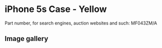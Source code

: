 
# iPhone 5s Case - Yellow

Part number, for search engines, auction websites and such: MF043ZM/A

## Image gallery

<div style={{ width: '100%', maxWidth: '768px' }}>
<GalleryComponent
    images={[
      {
        original: "/everysource/MF043.webp",
        thumbnail: "/everypreview/MF043.webp",
      },
      {
        original: "/everysource/MF043_AV1_SILVER.webp",
        thumbnail: "/everypreview/MF043_AV1_SILVER.webp",
      },
      {
        original: "/everysource/MF043_AV1_SPACE_GRAY.webp",
        thumbnail: "/everypreview/MF043_AV1_SPACE_GRAY.webp",
      },
      {
        original: "/everysource/MF043_AV2.webp",
        thumbnail: "/everypreview/MF043_AV2.webp",
      }
    ]}
  />
</div>